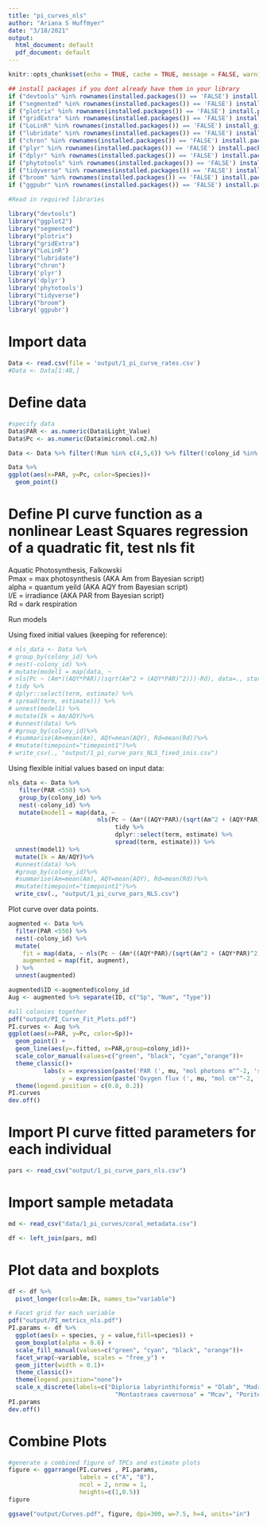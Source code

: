 ```yaml
---
title: "pi_curves_nls"
author: "Ariana S Huffmyer"
date: "3/18/2021"
output:
  html_document: default
  pdf_document: default
---
```


```r
knitr::opts_chunk$set(echo = TRUE, cache = TRUE, message = FALSE, warning = FALSE)
```

```r
## install packages if you dont already have them in your library
if ("devtools" %in% rownames(installed.packages()) == 'FALSE') install.packages('devtools') 
if ("segmented" %in% rownames(installed.packages()) == 'FALSE') install.packages('segmented') 
if ("plotrix" %in% rownames(installed.packages()) == 'FALSE') install.packages('plotrix') 
if ("gridExtra" %in% rownames(installed.packages()) == 'FALSE') install.packages('gridExtra') 
if ("LoLinR" %in% rownames(installed.packages()) == 'FALSE') install_github('colin-olito/LoLinR') 
if ("lubridate" %in% rownames(installed.packages()) == 'FALSE') install.packages('lubridate') 
if ("chron" %in% rownames(installed.packages()) == 'FALSE') install.packages('chron') 
if ("plyr" %in% rownames(installed.packages()) == 'FALSE') install.packages('plyr') 
if ("dplyr" %in% rownames(installed.packages()) == 'FALSE') install.packages('dplyr') 
if ("phytotools" %in% rownames(installed.packages()) == 'FALSE') install.packages('phytotools') 
if ("tidyverse" %in% rownames(installed.packages()) == 'FALSE') install.packages('tidyverse') 
if ("broom" %in% rownames(installed.packages()) == 'FALSE') install.packages('broom') 
if ("ggpubr" %in% rownames(installed.packages()) == 'FALSE') install.packages('ggpubr') 

#Read in required libraries

library("devtools")
library("ggplot2")
library("segmented")
library("plotrix")
library("gridExtra")
library("LoLinR")
library("lubridate")
library("chron")
library('plyr')
library('dplyr')
library('phytotools')
library("tidyverse")
library("broom")
library('ggpubr')
```

# Import data
```r
Data <- read.csv(file = 'output/1_pi_curve_rates.csv')
#Data <- Data[1:40,]
```


# Define data  

```r
#specify data
Data$PAR <- as.numeric(Data$Light_Value)
Data$Pc <- as.numeric(Data$micromol.cm2.h)

Data <- Data %>% filter(!Run %in% c(4,5,6)) %>% filter(!colony_id %in% c("Mdec-D3", "Mcav-B2"))

Data %>%
ggplot(aes(x=PAR, y=Pc, color=Species))+
  geom_point()

```



# Define PI curve function as a nonlinear Least Squares regression of a quadratic fit, test nls fit
Aquatic Photosynthesis, Falkowski   
Pmax = max photosynthesis (AKA Am from Bayesian script)  
alpha = quantum yeild (AKA AQY from Bayesian script)  
I/E = irradiance (AKA PAR from Bayesian script)  
Rd = dark respiration   

Run models 

Using fixed initial values (keeping for reference):  

```r
# nls_data <- Data %>%
# group_by(colony_id) %>%
# nest(-colony_id) %>%
# mutate(model1 = map(data, ~
# nls(Pc ~ (Am*((AQY*PAR)/(sqrt(Am^2 + (AQY*PAR)^2)))-Rd), data=., start=list(Am=0.7,  AQY=0.001, Rd=.4)) %>%
# tidy %>%
# dplyr::select(term, estimate) %>%
# spread(term, estimate))) %>%
# unnest(model1) %>%
# mutate(Ik = Am/AQY)%>%
# #unnest(data) %>%
# #group_by(colony_id)%>%
# #summarise(Am=mean(Am), AQY=mean(AQY), Rd=mean(Rd))%>%
# #mutate(timepoint="timepoint1")%>%
# write_csv(., "output/1_pi_curve_pars_NLS_fixed_inis.csv")
```

Using flexible initial values based on input data:  
```r
nls_data <- Data %>% 
   filter(PAR <550) %>%
   group_by(colony_id) %>%
   nest(-colony_id) %>%
   mutate(model1 = map(data, ~ 
                         nls(Pc ~ (Am*((AQY*PAR)/(sqrt(Am^2 + (AQY*PAR)^2)))-Rd), data=., start=list(Am=(max(.$Pc)-min(.$Pc)),  AQY=0.001, Rd=-min(.$Pc))) %>%
                              tidy %>%
                              dplyr::select(term, estimate) %>% 
                              spread(term, estimate))) %>%
  unnest(model1) %>%
  mutate(Ik = Am/AQY)%>%
  #unnest(data) %>%
  #group_by(colony_id)%>%
  #summarise(Am=mean(Am), AQY=mean(AQY), Rd=mean(Rd))%>%
  #mutate(timepoint="timepoint1")%>%
  write_csv(., "output/1_pi_curve_pars_NLS.csv")
```

Plot curve over data points.  
```r
augmented <- Data %>%
  filter(PAR <550) %>%
  nest(-colony_id) %>% 
  mutate(
    fit = map(data, ~ nls(Pc ~ (Am*((AQY*PAR)/(sqrt(Am^2 + (AQY*PAR)^2)))-Rd), data=., start=list(Am=1.7,  AQY=0.001, Rd=.4))),
    augmented = map(fit, augment),
  ) %>% 
  unnest(augmented)

augmented$ID <-augmented$colony_id
Aug <- augmented %>% separate(ID, c("Sp", "Num", "Type"))

#all colonies together
pdf("output/PI_Curve_Fit_Plots.pdf")
PI.curves <- Aug %>%
ggplot(aes(x=PAR, y=Pc, color=Sp))+
  geom_point() + 
  geom_line(aes(y=.fitted, x=PAR,group=colony_id))+
  scale_color_manual(values=c("green", "black", "cyan","orange"))+
  theme_classic()+
          labs(x = expression(paste('PAR (', mu, "mol photons m"^-2, 's'^-1,")")),
               y = expression(paste('Oxygen flux (', mu, "mol cm"^-2, 'h'^-1,")")))+
  theme(legend.position = c(0.8, 0.2))
PI.curves
dev.off()

```


# Import PI curve fitted parameters for each individual
```r
pars <- read_csv("output/1_pi_curve_pars_nls.csv")
```

# Import sample metadata
```r
md <- read_csv("data/1_pi_curves/coral_metadata.csv")

df <- left_join(pars, md)
```

# Plot data and boxplots
```r

df <- df %>%
  pivot_longer(cols=Am:Ik, names_to="variable")

# Facet grid for each variable
pdf("output/PI_metrics_nls.pdf")
PI.params <- df %>%
  ggplot(aes(x = species, y = value,fill=species)) +
  geom_boxplot(alpha = 0.6) +
  scale_fill_manual(values=c("green", "cyan", "black", "orange"))+
  facet_wrap(~variable, scales = "free_y") +
  geom_jitter(width = 0.1)+
  theme_classic()+
  theme(legend.position="none")+
  scale_x_discrete(labels=c("Diploria labyrinthiformis" = "Dlab", "Madracis decactis" = "Mdec",
                              "Montastraea cavernosa" = "Mcav", "Porites astreoides" = "Past"))
PI.params
dev.off()

```


# Combine Plots
```r

#generate a combined figure of TPCs and estimate plots
figure <- ggarrange(PI.curves , PI.params,
                    labels = c("A", "B"),
                    ncol = 2, nrow = 1,
                    heights=c(1,0.5))
figure

ggsave("output/Curves.pdf", figure, dpi=300, w=7.5, h=4, units="in")

```



